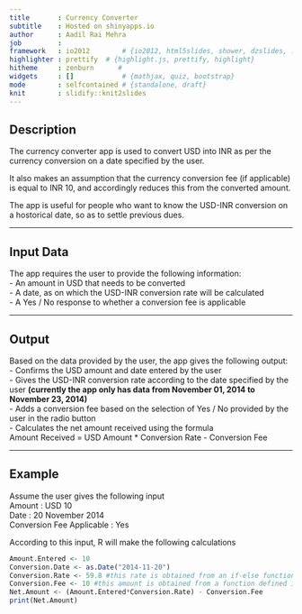 ```yaml
---
title       : Currency Converter
subtitle    : Hosted on shinyapps.io
author      : Aadil Rai Mehra
job         : 
framework   : io2012        # {io2012, html5slides, shower, dzslides, ...}
highlighter : prettify  # {highlight.js, prettify, highlight}
hitheme     : zenburn      # 
widgets     : []            # {mathjax, quiz, bootstrap}
mode        : selfcontained # {standalone, draft}
knit        : slidify::knit2slides
---
```


## Description

The currency converter app is used to convert USD into INR as per the currency conversion on a date specified by the user.  
  
It also makes an assumption that the currency conversion fee (if applicable) is equal to INR 10, and accordingly reduces this from the converted amount.  
  
The app is useful for people who want to know the USD-INR conversion on a hostorical date, so as to settle previous dues.

---

## Input Data

The app requires the user to provide the following information:   
- An amount in USD that needs to be converted   
- A date, as on which the USD-INR conversion rate will be calculated  
- A Yes / No response to whether a conversion fee is applicable

---

## Output

Based on the data provided by the user, the app gives the following output:   
- Confirms the USD amount and date entered by the user  
- Gives the USD-INR conversion rate according to the date specified by the user **(currently the app only has data from November 01, 2014 to November 23, 2014)**   
- Adds a conversion fee based on the selection of Yes / No provided by the user in the radio button   
- Calculates the net amount received using the formula  
Amount Received = USD Amount * Conversion Rate - Conversion Fee

--- 

## Example 

Assume the user gives the following input   
Amount : USD 10   
Date : 20 November 2014  
Conversion Fee Applicable : Yes   


According to this input, R will make the following calculations
```r
Amount.Entered <- 10
Conversion.Date <- as.Date("2014-11-20")
Conversion.Rate <- 59.8 #this rate is obtained from an if-else function defined in server.R
Conversion.Fee <- 10 #this amount is obtained from a function defined in server.R
Net.Amount <- (Amount.Entered*Conversion.Rate) - Conversion.Fee
print(Net.Amount)
```

